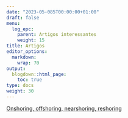 ```yaml
---
date: "2023-05-085T00:00:00+01:00"
draft: false
menu:
  log_epc:
    parent: Artigos interessantes
    weight: 15
title: Artigos
editor_options: 
  markdown: 
    wrap: 70
output: 
  blogdown::html_page:
    toc: true
type: docs
weight: 30
---
```



[Onshoring, offshoring, nearshoring, reshoring](https://columbiatrading.com.br/onshoring/)
